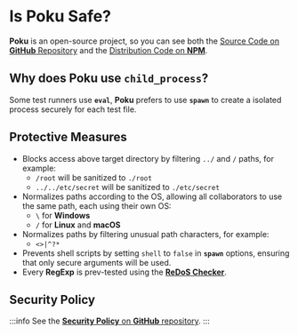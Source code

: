 # Is Poku Safe?

**Poku** is an open-source project, so you can see both the [Source Code on **GitHub** Repository](https://github.com/wellwelwel/poku) and the [Distribution Code on **NPM**](https://www.npmjs.com/package/poku?activeTab=code).

## Why does Poku use `child_process`?

Some test runners use **`eval`**, **Poku** prefers to use **`spawn`** to create a isolated process securely for each test file.

## Protective Measures

- Blocks access above target directory by filtering `../` and `/` paths, for example:
  - `/root` will be sanitized to `./root`
  - `../../etc/secret` will be sanitized to `./etc/secret`
- Normalizes paths according to the OS, allowing all collaborators to use the same path, each using their own OS:
  - `\` for **Windows**
  - `/` for **Linux** and **macOS**
- Normalizes paths by filtering unusual path characters, for example:
  - `<>|^?*`
- Prevents shell scripts by setting `shell` to `false` in **`spawn`** options, ensuring that only secure arguments will be used.
- Every **RegExp** is prev-tested using the [**ReDoS Checker**](https://devina.io/redos-checker).

## Security Policy

:::info
See the [**Security Policy** on **GitHub** repository](https://github.com/wellwelwel/poku/blob/main/SECURITY.md).
:::

